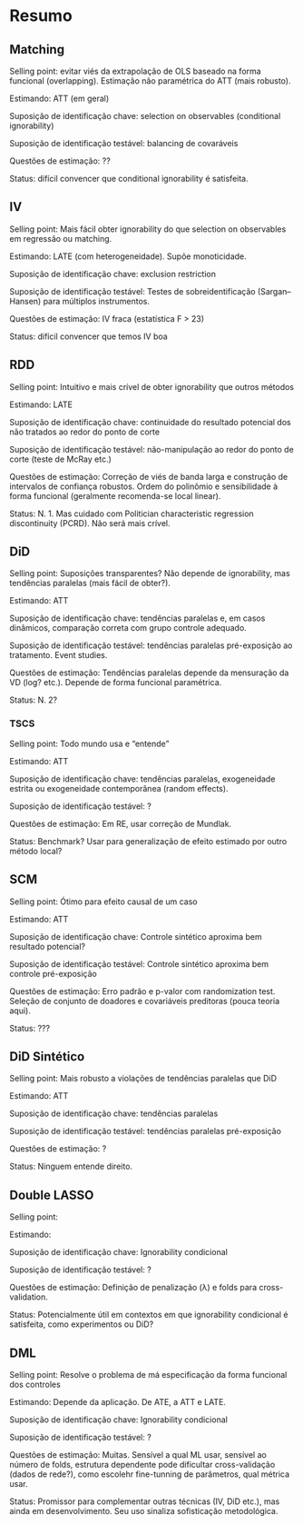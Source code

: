 # Resumo

## Matching

Selling point: evitar viés da extrapolação de OLS baseado na forma funcional (overlapping). Estimação não paramétrica do ATT (mais robusto).

Estimando: ATT (em geral)

Suposição de identificação chave: selection on observables (conditional ignorability)

Suposição de identificação testável: balancing de covaráveis

Questões de estimação: ??

Status: difícil convencer que conditional ignorability é satisfeita.

## IV

Selling point: Mais fácil obter ignorability do que selection on observables em regressão ou matching.

Estimando: LATE (com heterogeneidade). Supõe monoticidade.

Suposição de identificação chave: exclusion restriction

Suposição de identificação testável: Testes de sobreidentificação (Sargan–Hansen) para múltiplos instrumentos.

Questões de estimação: IV fraca (estatística F > 23)

Status: difícil convencer que temos IV boa

## RDD

Selling point: Intuitivo e mais crível de obter ignorability que outros métodos

Estimando: LATE

Suposição de identificação chave: continuidade do resultado potencial dos não tratados ao redor do ponto de corte

Suposição de identificação testável: não-manipulação ao redor do ponto de corte (teste de McRay etc.)

Questões de estimação: Correção de viés de banda larga e construção de intervalos de confiança robustos. Ordem do polinômio e sensibilidade à forma funcional (geralmente recomenda-se local linear).

Status: N. 1. Mas cuidado com Politician characteristic regression discontinuity (PCRD). Não será mais crível.

## DiD

Selling point: Suposições transparentes? Não depende de ignorability, mas tendências paralelas (mais fácil de obter?).

Estimando: ATT

Suposição de identificação chave: tendências paralelas e, em casos dinâmicos, comparação correta com grupo controle adequado.

Suposição de identificação testável: tendências paralelas pré-exposição ao tratamento. Event studies.

Questões de estimação: Tendências paralelas depende da mensuração da VD (log? etc.). Depende de forma funcional paramétrica.

Status: N. 2? 

### TSCS

Selling point: Todo mundo usa e "entende"

Estimando: ATT

Suposição de identificação chave: tendências paralelas, exogeneidade estrita ou exogeneidade contemporânea (random effects).

Suposição de identificação testável: ?

Questões de estimação: Em RE, usar correção de Mundlak. 

Status: Benchmark? Usar para generalização de efeito estimado por outro método local?

## SCM

Selling point: Ótimo para efeito causal de um caso

Estimando: ATT

Suposição de identificação chave: Controle sintético aproxima bem resultado potencial?

Suposição de identificação testável: Controle sintético aproxima bem controle pré-exposição

Questões de estimação: Erro padrão e p-valor com randomization test. Seleção de conjunto de doadores e covariáveis preditoras (pouca teoria aqui).

Status: ???

## DiD Sintético

Selling point: Mais robusto a violações de tendências paralelas que DiD

Estimando: ATT

Suposição de identificação chave: tendências paralelas

Suposição de identificação testável: tendências paralelas pré-exposição

Questões de estimação: ?

Status: Ninguem entende direito. 

## Double LASSO

Selling point: 

Estimando: 

Suposição de identificação chave: Ignorability condicional

Suposição de identificação testável: ?

Questões de estimação: Definição de penalização (λ) e folds para cross-validation.

Status: Potencialmente útil em contextos em que ignorability condicional é satisfeita, como experimentos ou DiD?

## DML

Selling point: Resolve o problema de má especificação da forma funcional dos controles

Estimando: Depende da aplicação. De ATE, a ATT e LATE.

Suposição de identificação chave: Ignorability condicional

Suposição de identificação testável: ?

Questões de estimação: Muitas. Sensível a qual ML usar, sensível ao número de folds, estrutura dependente pode dificultar cross-validação (dados de rede?), como escolehr fine-tunning de parâmetros, qual métrica usar.

Status: Promissor para complementar outras técnicas (IV, DiD etc.), mas ainda em desenvolvimento. Seu uso sinaliza sofisticação metodológica.
